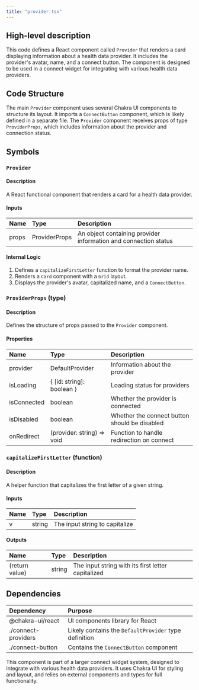```yaml
---
title: "provider.tsx"
---
```


## High-level description
This code defines a React component called `Provider` that renders a card displaying information about a health data provider. It includes the provider's avatar, name, and a connect button. The component is designed to be used in a connect widget for integrating with various health data providers.

## Code Structure
The main `Provider` component uses several Chakra UI components to structure its layout. It imports a `ConnectButton` component, which is likely defined in a separate file. The `Provider` component receives props of type `ProviderProps`, which includes information about the provider and connection status.

## Symbols

### `Provider`
#### Description
A React functional component that renders a card for a health data provider.

#### Inputs
| Name | Type | Description |
|:-----|:-----|:------------|
| props | ProviderProps | An object containing provider information and connection status |

#### Internal Logic
1. Defines a `capitalizeFirstLetter` function to format the provider name.
2. Renders a `Card` component with a `Grid` layout.
3. Displays the provider's avatar, capitalized name, and a `ConnectButton`.

### `ProviderProps` (type)
#### Description
Defines the structure of props passed to the `Provider` component.

#### Properties
| Name | Type | Description |
|:-----|:-----|:------------|
| provider | DefaultProvider | Information about the provider |
| isLoading | \{ [id: string]: boolean \} | Loading status for providers |
| isConnected | boolean | Whether the provider is connected |
| isDisabled | boolean | Whether the connect button should be disabled |
| onRedirect | (provider: string) =&gt; void | Function to handle redirection on connect |

### `capitalizeFirstLetter` (function)
#### Description
A helper function that capitalizes the first letter of a given string.

#### Inputs
| Name | Type | Description |
|:-----|:-----|:------------|
| v | string | The input string to capitalize |

#### Outputs
| Name | Type | Description |
|:-----|:-----|:------------|
| (return value) | string | The input string with its first letter capitalized |

## Dependencies
| Dependency | Purpose |
|:-----------|:--------|
| @chakra-ui/react | UI components library for React |
| ./connect-providers | Likely contains the `DefaultProvider` type definition |
| ./connect-button | Contains the `ConnectButton` component |

This component is part of a larger connect widget system, designed to integrate with various health data providers. It uses Chakra UI for styling and layout, and relies on external components and types for full functionality.
